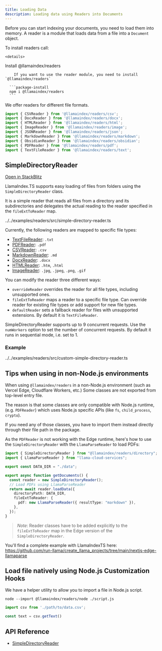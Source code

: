 ```yaml
---
title: Loading Data
description: Loading data using Readers into Documents
---
```


Before you can start indexing your documents, you need to load them into memory.
A reader is a module that loads data from a file into a `Document` object.

To install readers call:


	<details>
  <summary>Install @llamaindex/readers</summary>
  
  
  		If you want to use the reader module, you need to install `@llamaindex/readers`
  
      ```package-install
      npm i @llamaindex/readers
      ```
  	
</details>


We offer readers for different file formats.

```ts twoslash
import { CSVReader } from '@llamaindex/readers/csv';
import { DocxReader } from '@llamaindex/readers/docx';
import { HTMLReader } from '@llamaindex/readers/html';
import { ImageReader } from '@llamaindex/readers/image';
import { JSONReader } from '@llamaindex/readers/json';
import { MarkdownReader } from '@llamaindex/readers/markdown';
import { ObsidianReader } from '@llamaindex/readers/obsidian';
import { PDFReader } from '@llamaindex/readers/pdf';
import { TextFileReader } from '@llamaindex/readers/text';
```

## SimpleDirectoryReader

[Open in StackBlitz](https://stackblitz.com/github/run-llama/LlamaIndexTS/tree/main/examples/readers?file=src/simple-directory-reader.ts&title=Simple%20Directory%20Reader)

LlamaIndex.TS supports easy loading of files from folders using the `SimpleDirectoryReader` class.

It is a simple reader that reads all files from a directory and its subdirectories and delegates the actual reading to the reader specified in the `fileExtToReader` map.

<include cwd>../../examples/readers/src/simple-directory-reader.ts</include>

Currently, the following readers are mapped to specific file types:

- [TextFileReader](/docs/api/classes/TextFileReader): `.txt`
- [PDFReader](/docs/api/classes/PDFReader): `.pdf`
- [CSVReader](/docs/api/classes/CSVReader): `.csv`
- [MarkdownReader](/docs/api/classes/MarkdownReader): `.md`
- [DocxReader](/docs/api/classes/DocxReader): `.docx`
- [HTMLReader](/docs/api/classes/HTMLReader): `.htm`, `.html`
- [ImageReader](/docs/api/classes/ImageReader): `.jpg`, `.jpeg`, `.png`, `.gif`

You can modify the reader three different ways:

- `overrideReader` overrides the reader for all file types, including unsupported ones.
- `fileExtToReader` maps a reader to a specific file type. Can override reader for existing file types or add support for new file types.
- `defaultReader` sets a fallback reader for files with unsupported extensions. By default it is `TextFileReader`.

SimpleDirectoryReader supports up to 9 concurrent requests. Use the `numWorkers` option to set the number of concurrent requests. By default it runs in sequential mode, i.e. set to 1.

### Example

<include cwd>../../examples/readers/src/custom-simple-directory-reader.ts</include>

## Tips when using in non-Node.js environments

When using `@llamaindex/readers` in a non-Node.js environment (such as Vercel Edge, Cloudflare Workers, etc.)
Some classes are not exported from top-level entry file.

The reason is that some classes are only compatible with Node.js runtime, (e.g. `PDFReader`) which uses Node.js specific APIs (like `fs`, `child_process`, `crypto`).

If you need any of those classes, you have to import them instead directly through their file path in the package.

As the `PDFReader` is not working with the Edge runtime, here's how to use the `SimpleDirectoryReader` with the `LlamaParseReader` to load PDFs:

```typescript
import { SimpleDirectoryReader } from "@llamaindex/readers/directory";
import { LlamaParseReader } from "llama-cloud-services";

export const DATA_DIR = "./data";

export async function getDocuments() {
  const reader = new SimpleDirectoryReader();
  // Load PDFs using LlamaParseReader
  return await reader.loadData({
    directoryPath: DATA_DIR,
    fileExtToReader: {
      pdf: new LlamaParseReader({ resultType: "markdown" }),
    },
  });
}
```

> _Note_: Reader classes have to be added explicitly to the `fileExtToReader` map in the Edge version of the `SimpleDirectoryReader`.

You'll find a complete example with LlamaIndexTS here: https://github.com/run-llama/create_llama_projects/tree/main/nextjs-edge-llamaparse


## Load file natively using Node.js Customization Hooks

We have a helper utility to allow you to import a file in Node.js script.

```shell 
node --import @llamaindex/readers/node ./script.js
```

```ts
import csv from './path/to/data.csv';

const text = csv.getText()
```

## API Reference

- [SimpleDirectoryReader](/docs/api/classes/SimpleDirectoryReader)
